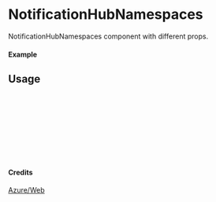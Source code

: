 
<Meta of={NotificationHubNamespaces} title="Azure/Web/NotificationHubNamespaces" />

# NotificationHubNamespaces

NotificationHubNamespaces component with different props.

#### Example

<Canvas of={NotificationHubNamespaces.Primary} />

## Usage

```ts
import { NotificationHubNamespaces } from "yadl-ui";

const Example = () => {
  return (
      <NotificationHubNamespaces />
  );
};

export default Example;
```

#### Credits
[Azure/Web](https://learn.microsoft.com/en-us/azure/architecture/icons/)
